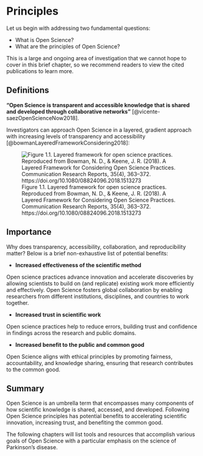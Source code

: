 # Principles {#sec-principles}

Let us begin with addressing two fundamental questions:

* What is Open Science?
* What are the principles of Open Science?

This is a large and ongoing area of investigation that we cannot hope to cover in this brief chapter, so we recommend readers to view the cited publications to learn more.

## Definitions

**“Open Science is transparent and accessible knowledge that is shared and developed through collaborative networks”** [@vicente-saezOpenScienceNow2018].

Investigators can approach Open Science in a layered, gradient approach with increasing levels of transparency and accessibility [@bowmanLayeredFrameworkConsidering2018]:

![Figure 1.1. Layered framework for open science practices. Reproduced from Bowman, N. D., & Keene, J. R. (2018). A Layered Framework for Considering Open Science Practices. Communication Research Reports, 35(4), 363–372. https://doi.org/10.1080/08824096.2018.1513273 ](images/bowman-keene-2018-v2.png)

## Importance

Why does transparency, accessibility, collaboration, and reproducibility matter? Below is a brief non-exhaustive list of potential benefits:

* **Increased effectiveness of the scientific method**

Open science practices advance innovation and accelerate discoveries by allowing scientists to build on (and replicate) existing work more efficiently and effectively. Open Science fosters global collaboration by enabling researchers from different institutions, disciplines, and countries to work together.

* **Increased trust in scientific work**

Open science practices help to reduce errors, building trust and confidence in findings across the research and public domains.

* **Increased benefit to the public and common good** 

Open Science aligns with ethical principles by promoting fairness, accountability, and knowledge sharing, ensuring that research contributes to the common good.

## Summary

Open Science is an umbrella term that encompasses many components of how scientific knowledge is shared, accessed, and developed. Following Open Science principles has potential benefits to accelerating scientific innovation, increasing trust, and benefiting the common good. 

The following chapters will list tools and resources that accomplish various goals of Open Science with a particular emphasis on the science of Parkinson's disease.
